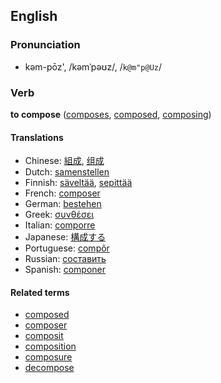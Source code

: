 ==English==
===Pronunciation===
*kəm-pōz',  /kəmˈpəʊz/, /<tt>k@m"p@Uz</tt>/

===Verb===
'''to compose''' ([[composes]], [[composed]], [[composing]])

====Translations====
*Chinese: [[組成]], [[组成]]
*Dutch: [[samenstellen]]
*Finnish: [[säveltää]], [[sepittää]]
*French: [[composer]]
*German: [[bestehen]]
*Greek: [[συνθέσει]]
*Italian: [[comporre]]
*Japanese: [[構成する]]
*Portuguese: [[compôr]]
*Russian: [[составить]]
*Spanish: [[componer]]

====Related terms====
*[[composed]]
*[[composer]]
*[[composit]]
*[[composition]]
*[[composure]]
*[[decompose]]